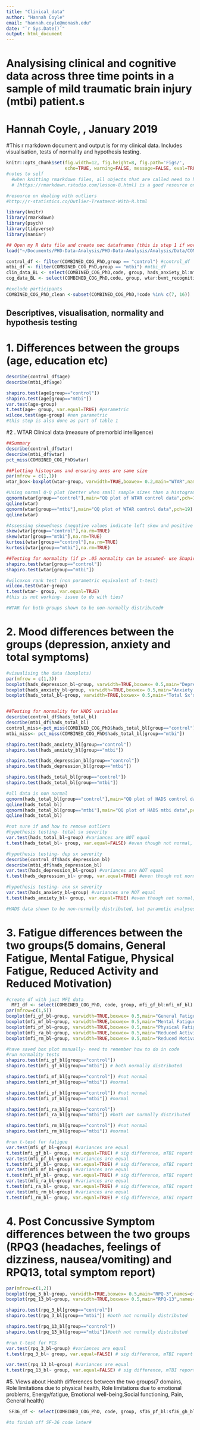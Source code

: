 ```yaml
---
title: "Clinical_data"
author: "Hannah Coyle"
email: "hannah.coyle@monash.edu"
date: "`r Sys.Date()`"
output: html_document
---
```

# Analysising clinical and cognitive data across three time points in a sample of mild traumatic brain injury (mtbi) patient.s

# Hannah Coyle, , January 2019
  #This r markdown document and output is for my clinical data. Includes visualisation, tests of normality and hypothesis testing. 

```r
knitr::opts_chunk$set(fig.width=12, fig.height=8, fig.path='Figs/',
                      echo=TRUE, warning=FALSE, message=FALSE, eval=TRUE, root.dir = '../..')
#notes to self 
  #when knitting rmarkdown files, all objects that are called need to have been created in this workspace
  # [https://rmarkdown.rstudio.com/lesson-8.html] is a good resource on all things markdown

#resource on dealing with outliers
#http://r-statistics.co/Outlier-Treatment-With-R.html
```

```r
library(knitr)
library(rmarkdown)
library(psych)
library(tidyverse)
library(naniar)
```

```r
## Open my R data file and create nec dataframes (this is step 1 if working off a clear workspace)
load("~/Documents/PHD-Data-Analysis/PHD-Data-Analysis/Analysis/Data/COMBINED_COG_PhD.Rdata")

control_df <- filter(COMBINED_COG_PhD,group == "control") #control_df
mtbi_df <- filter(COMBINED_COG_PhD,group == "mtbi") #mtbi_df
clin_data_BL <- select(COMBINED_COG_PhD,code, group, hads_anxiety_bl:mfi_mf_bl) # clinical_df at baseline
cog_data_BL <- select(COMBINED_COG_PhD,code, group, wtar:bvmt_recognition) # cog_df at baseline

#exclude participants
COMBINED_COG_PhD_clean <-subset(COMBINED_COG_PhD,!code %in% c(7, 16))
```


## Descriptives, visualisation, normality and hypothesis testing 
# 1. Differences between the groups (age, education etc)
```r
describe(control_df$age)
describe(mtbi_df$age)

shapiro.test(age[group=="control"])
shapiro.test(age[group=="mtbi"])
var.test(age~group)
t.test(age~ group, var.equal=TRUE) #parametric
wilcox.test(age~group) #non parametric
#this step is also done as part of table 1
```


#2 . WTAR Clinical data (measure of premorbid intelligence)
```r
##Summary
describe(control_df$wtar)
describe(mtbi_df$wtar)
pct_miss(COMBINED_COG_PhD$wtar)

##Plotting histograms and ensuring axes are same size
par(mfrow = c(1,1))
wtar_box<-boxplot(wtar~group, varwidth=TRUE,boxwex= 0.2,main="WTAR",names=c("control","mTBI"),ylab="Total Correct",xlab="Baseline",col=c("light grey","light pink"))

#Using normal Q-Q plot (better when small sample sizes than a histogram)
qqnorm(wtar[group=="control"],main="QQ plot of WTAR control data",pch=19)
qqline(wtar)
qqnorm(wtar[group=="mtbi"],main="QQ plot of WTAR control data",pch=19)
qqline(wtar)

#Assessing skewedness (negative values indicate left skew and positive indicate right skew) and kurtosis
skew(wtar[group=="control"],na.rm=TRUE)
skew(wtar[group=="mtbi"],na.rm=TRUE)
kurtosi(wtar[group=="control"],na.rm=TRUE)
kurtosi(wtar[group=="mtbi"],na.rm=TRUE)

##Testing for normality (if p> .05 normality can be assumed- use Shapiro Wilk for smaller samples, non normal data means non paramertic tests should be used)
shapiro.test(wtar[group=="control"])
shapiro.test(wtar[group=="mtbi"])

#wilcoxon rank test (non parametric equivalent of t-test)
wilcox.test(wtar~group)
t.test(wtar~ group, var.equal=TRUE)
#this is not working- issue to do with ties?

#WTAR for both groups shown to be non-normally distributed#
```

# 2. Mood differences between the groups (depression, anxiety and total symptoms)
```r
#visualising the data (boxplots)
par(mfrow = c(1,3))
boxplot(hads_depression_bl~group, varwidth=TRUE,boxwex= 0.5,main="Depressive Sx's",names=c("control","mTBI"),ylab="Symptom Severity",xlab="Baseline",col=c("light grey","light pink"))
boxplot(hads_anxiety_bl~group, varwidth=TRUE,boxwex= 0.5,main="Anxiety Sx's",names=c("control","mTBI"),ylab="Symptom Severity",xlab="Baseline",col=c("light grey","light pink"))
boxplot(hads_total_bl~group, varwidth=TRUE,boxwex= 0.5,main="Total Sx's",names=c("control","mTBI"),ylab="Symptom Severity",xlab="Baseline",col=c("light grey","light pink"))


##Testing for normality for HADS variables 
describe(control_df$hads_total_bl)
describe(mtbi_df$hads_total_bl)
control_miss<-pct_miss(COMBINED_COG_PhD$hads_total_bl[group=="control"])
mtbi_miss<- pct_miss(COMBINED_COG_PhD$hads_total_bl[group=="mtbi"])

shapiro.test(hads_anxiety_bl[group=="control"])
shapiro.test(hads_anxiety_bl[group=="mtbi"])

shapiro.test(hads_depression_bl[group=="control"])
shapiro.test(hads_depression_bl[group=="mtbi"])

shapiro.test(hads_total_bl[group=="control"])
shapiro.test(hads_total_bl[group=="mtbi"])

#all data is non normal
qqnorm(hads_total_bl[group=="control"],main="QQ plot of HADS control data",pch=19)
qqline(hads_total_bl)
qqnorm(hads_total_bl[group=="mtbi"],main="QQ plot of HADS mtbi data",pch=19)
qqline(hads_total_bl)

#not sure if and how to remove outliers
#hypothesis testing- total sx severity
var.test(hads_total_bl~group) #variances are NOT equal
t.test(hads_total_bl~ group, var.equal=FALSE) #even though not normal, ran t-test, significant, but will need to check stats process

#hypothesis testing- dep sx severity
describe(control_df$hads_depression_bl)
describe(mtbi_df$hads_depression_bl)
var.test(hads_depression_bl~group) #variances are NOT equal
t.test(hads_depression_bl~ group, var.equal=TRUE) #even though not normal, ran t-test, significant, but will need to check stats process

#hypothesis testing- anx sx severity
var.test(hads_anxiety_bl~group) #variances are NOT equal
t.test(hads_anxiety_bl~ group, var.equal=TRUE) #even though not normal, ran t-test, significant, but will need to check stats process

#HADS data shown to be non-normally distributed, but parametic analyses are showing sig differences
```
# 3. Fatigue differences between the two groups(5 domains, General Fatigue, Mental Fatigue, Physical Fatigue, Reduced Activity and Reduced Motivation)
``` r
#create df with just MFI data
  MFI_df <- select(COMBINED_COG_PhD, code, group, mfi_gf_bl:mfi_mf_bl)
par(mfrow=c(1,5))
boxplot(mfi_gf_bl~group, varwidth=TRUE,boxwex= 0.5,main="General Fatigue",names=c("control","mTBI"),ylab="Symptom Severity",xlab="Baseline",col=c("light grey","light pink"))
boxplot(mfi_mf_bl~group, varwidth=TRUE,boxwex= 0.5,main="Mental Fatigue",names=c("control","mTBI"),ylab="Symptom Severity",xlab="Baseline",col=c("light grey","light pink"))
boxplot(mfi_pf_bl~group, varwidth=TRUE,boxwex= 0.5,main="Physical Fatigue",names=c("control","mTBI"),ylab="Symptom Severity",xlab="Baseline",col=c("light grey","light pink"))
boxplot(mfi_ra_bl~group, varwidth=TRUE,boxwex= 0.5,main="Reduced Activity",names=c("control","mTBI"),ylab="Symptom Severity",xlab="Baseline",col=c("light grey","light pink"))
boxplot(mfi_rm_bl~group, varwidth=TRUE,boxwex= 0.5,main="Reduced Motivation",names=c("control","mTBI"),ylab="Symptom Severity",xlab="Baseline",col=c("light grey","light pink"))

#have saved box plot manually- need to remember how to do in code
#run normality tests
shapiro.test(mfi_gf_bl[group=="control"])
shapiro.test(mfi_gf_bl[group=="mtbi"]) # both normally distributed

shapiro.test(mfi_mf_bl[group=="control"]) #not normal
shapiro.test(mfi_mf_bl[group=="mtbi"]) #normal

shapiro.test(mfi_pf_bl[group=="control"]) #not normal
shapiro.test(mfi_pf_bl[group=="mtbi"]) #normal

shapiro.test(mfi_ra_bl[group=="control"]) 
shapiro.test(mfi_ra_bl[group=="mtbi"]) #both not normally distributed

shapiro.test(mfi_rm_bl[group=="control"]) #not normal
shapiro.test(mfi_rm_bl[group=="mtbi"]) #normal 

#run t-test for fatigue
var.test(mfi_gf_bl~group) #variances are equal
t.test(mfi_gf_bl~ group, var.equal=TRUE) # sig difference, mTBI report higher levels of general fatigue
var.test(mfi_pf_bl~group) #variances are equal
t.test(mfi_pf_bl~ group, var.equal=TRUE) # sig difference, mTBI report higher levels of physical fatigue
var.test(mfi_mf_bl~group) #variances are equal
t.test(mfi_mf_bl~ group, var.equal=TRUE) # sig difference, mTBI report higher levels of mental fatigue
var.test(mfi_ra_bl~group) #variances are equal
t.test(mfi_ra_bl~ group, var.equal=TRUE) # sig difference, mTBI report higher levels of reduced activity
var.test(mfi_rm_bl~group) #variances are equal
t.test(mfi_rm_bl~ group, var.equal=TRUE) # sig difference, mTBI report higher levels of reduced motivation
```

# 4. Post Concussive Symptom differences between the two groups (RPQ3 (headaches, feelings of dizziness, nausea/vomiting) and RPQ13, total symptom report)
```r
par(mfrow=c(1,2))
boxplot(rpq_3_bl~group, varwidth=TRUE,boxwex= 0.5,main="RPQ-3",names=c("control","mTBI"),ylab="Symptom Severity",xlab="Baseline",col=c("light grey","light pink"))
boxplot(rpq_13_bl~group, varwidth=TRUE,boxwex= 0.5,main="RPQ-13",names=c("control","mTBI"),ylab="Symptom Severity",xlab="Baseline",col=c("light grey","light pink"))

shapiro.test(rpq_3_bl[group=="control"]) 
shapiro.test(rpq_3_bl[group=="mtbi"]) #both not normally distributed

shapiro.test(rpq_13_bl[group=="control"]) 
shapiro.test(rpq_13_bl[group=="mtbi"])#both not normally distributed

#run t-test for PCS
var.test(rpq_3_bl~group) #variances are equal
t.test(rpq_3_bl~ group, var.equal=FALSE) # sig difference, mTBI report higher levels of PCS on RPQ_3

var.test(rpq_13_bl~group) #variances are equal
t.test(rpq_13_bl~ group, var.equal=FALSE) # sig difference, mTBI report higher levels of PCS on RPQ_13
```
#5. Views about Health differences between the two groups(7 domains, Role limitations due to physical health, Role limitations due to emotional problems, Energy/fatigue, Emotional well-being,Social functioning, Pain, General health)
```r
 SF36_df <- select(COMBINED_COG_PhD, code, group, sf36_pf_bl:sf36_gh_bl)

#to finish off SF-36 code later#
```

